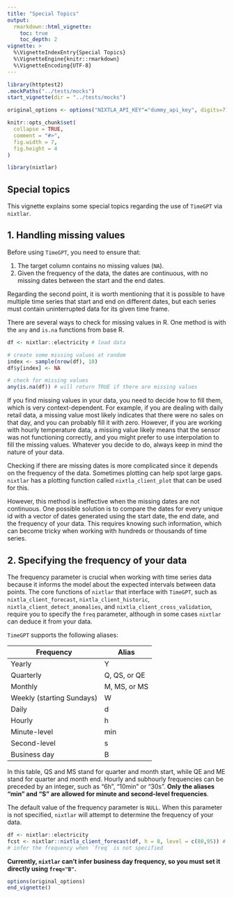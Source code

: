 ```yaml
---
title: "Special Topics"
output: 
  rmarkdown::html_vignette:
    toc: true 
    toc_depth: 2
vignette: >
  %\VignetteIndexEntry{Special Topics}
  %\VignetteEngine{knitr::rmarkdown}
  %\VignetteEncoding{UTF-8}
---
```

```r
library(httptest2)
.mockPaths("../tests/mocks")
start_vignette(dir = "../tests/mocks")

original_options <- options("NIXTLA_API_KEY"="dummy_api_key", digits=7)

knitr::opts_chunk$set(
  collapse = TRUE,
  comment = "#>", 
  fig.width = 7, 
  fig.height = 4
)
```

```r
library(nixtlar)
```

## Special topics 

This vignette explains some special topics regarding the use of `TimeGPT` via `nixtlar`. 

## 1. Handling missing values  

Before using `TimeGPT`, you need to ensure that: 

1. The target column contains no missing values (`NA`).  
2. Given the frequency of the data, the dates are continuous, with no missing dates between the start and the end dates.  

Regarding the second point, it is worth mentioning that it is possible to have multiple time series that start and end on different dates, but each series must contain uninterrupted data for its given time frame.

There are several ways to check for missing values in R. One method is with the `any` and `is.na` functions from base R. 

```r

df <- nixtlar::electricity # load data 

# create some missing values at random 
index <- sample(nrow(df), 10)
df$y[index] <- NA

# check for missing values 
any(is.na(df)) # will return TRUE if there are missing values 
```

If you find missing values in your data, you need to decide how to fill them, which is very context-dependent. For example, if you are dealing with daily retail data, a missing value most likely indicates that there were no sales on that day, and you can probably fill it with zero. However, if you are working with hourly temperature data, a missing value likely means that the sensor was not functioning correctly, and you might prefer to use interpolation to fill the missing values. Whatever you decide to do, always keep in mind the nature of your data.

Checking if there are missing dates is more complicated since it depends on the frequency of the data. Sometimes plotting can help spot large gaps. `nixtlar` has a plotting function called `nixtla_client_plot` that can be used for this. 

However, this method is ineffective when the missing dates are not continuous. One possible solution is to compare the dates for every unique id with a vector of dates generated using the start date, the end date, and the frequency of your data. This requires knowing such information, which can become tricky when working with hundreds or thousands of time series.

## 2. Specifying the frequency of your data 

The frequency parameter is crucial when working with time series data because it informs the model about the expected intervals between data points. The core functions of `nixtlar` that interface with `TimeGPT`, such as `nixtla_client_forecast`, `nixtla_client_historic`, `nixtla_client_detect_anomalies`, and `nixtla_client_cross_validation`, require you to specify the `freq` parameter, although in some cases `nixtlar` can deduce it from your data. 

`TimeGPT` supports the following aliases: 

| Frequency                 | Alias        | 
|---------------------------|--------------|
| Yearly                    | Y            | 
| Quarterly                 | Q, QS, or QE |
| Monthly                   | M, MS, or MS | 
| Weekly (starting Sundays) | W            | 
| Daily                     | d            |
| Hourly                    | h            | 
| Minute-level              | min          |
| Second-level              | s            |
| Business day              | B            |

In this table, QS and MS stand for quarter and month start, while QE and ME stand for quarter and month end. Hourly and subhourly frequencies can be preceded by an integer, such as "6h", "10min" or "30s". **Only the aliases "min" and "S" are allowed for minute and second-level frequencies**. 

The default value of the frequency parameter is `NULL`. When this parameter is not specified, `nixtlar` will attempt to determine the frequency of your data. 

```r

df <- nixtlar::electricity
fcst <- nixtlar::nixtla_client_forecast(df, h = 8, level = c(80,95)) # freq = "h"
# infer the frequency when `freq` is not specified 
```

**Currently, `nixtlar` can't infer business day frequency, so you must set it directly using `freq="B"`.** 

```r
options(original_options)
end_vignette()
```

